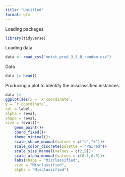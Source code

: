```yaml
---
title: "Untitled"
format: gfm
---
```



Loading packages

```r
library(tidyverse)
```

Loading data

```r
data <- read_csv("mnist_pred_3_5_8_random.csv")
```

Data
```r
data |> head()
```

Producing a plot to identify the misclassified instances. 

```r
data |> 
ggplot(aes(x = `X coordinate`,
y = `Y coordinate`,
col = label,
alpha = !eval,
shape = !eval,
size = !eval))+
    geom_point()+
    coord_fixed()+
    theme_minimal()+
    scale_shape_manual(values = c("o","+"))+
    scale_color_discrete(palette = "Paired")+
    scale_size_manual(values = c(2,9))+
    scale_alpha_manual(values = c(0.1,0.8))+
    labs(shape = "Misclassified",
    size = "Misclassified",
    alpha = "Misclassified")
    

```